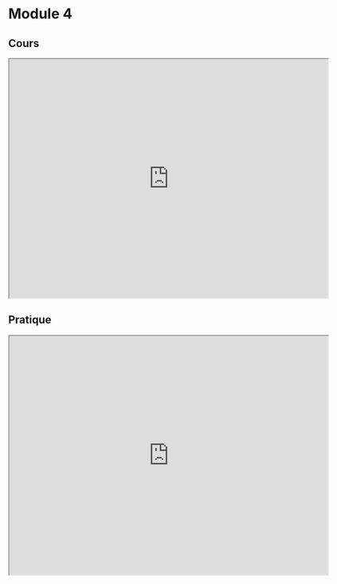 # Module 4

## Cours
<iframe src="https://docs.google.com/presentation/d/19r50v8RCYavWIQI2uvpF64ubEb-4Ps-S/preview" width="640" height="480" allow="autoplay"></iframe>

## Pratique
<iframe src="https://docs.google.com/presentation/d/1o1JXMXVHuXlmBIOuAiCxNKWsNuqLtMkb/preview" width="640" height="480" allow="autoplay"></iframe>
